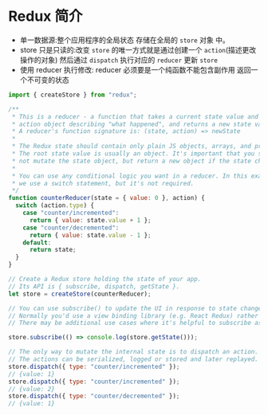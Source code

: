 # Redux 简介

- 单一数据源:整个应用程序的全局状态 存储在全局的 `store` 对象 中。
- store 只是只读的:改变 `store` 的唯一方式就是通过创建一个 `action`(描述更改操作的对象) 然后通过 `dispatch` 执行对应的 `reducer` 更新 `store`
- 使用 reducer 执行修改: reducer 必须要是一个纯函数不能包含副作用 返回一个不可变的状态

```javascript
import { createStore } from "redux";

/**
 * This is a reducer - a function that takes a current state value and an
 * action object describing "what happened", and returns a new state value.
 * A reducer's function signature is: (state, action) => newState
 *
 * The Redux state should contain only plain JS objects, arrays, and primitives.
 * The root state value is usually an object. It's important that you should
 * not mutate the state object, but return a new object if the state changes.
 *
 * You can use any conditional logic you want in a reducer. In this example,
 * we use a switch statement, but it's not required.
 */
function counterReducer(state = { value: 0 }, action) {
  switch (action.type) {
    case "counter/incremented":
      return { value: state.value + 1 };
    case "counter/decremented":
      return { value: state.value - 1 };
    default:
      return state;
  }
}

// Create a Redux store holding the state of your app.
// Its API is { subscribe, dispatch, getState }.
let store = createStore(counterReducer);

// You can use subscribe() to update the UI in response to state changes.
// Normally you'd use a view binding library (e.g. React Redux) rather than subscribe() directly.
// There may be additional use cases where it's helpful to subscribe as well.

store.subscribe(() => console.log(store.getState()));

// The only way to mutate the internal state is to dispatch an action.
// The actions can be serialized, logged or stored and later replayed.
store.dispatch({ type: "counter/incremented" });
// {value: 1}
store.dispatch({ type: "counter/incremented" });
// {value: 2}
store.dispatch({ type: "counter/decremented" });
// {value: 1}
```
